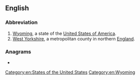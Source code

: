 {{also|wy|ŵy|-wy|wy-}}
==English==

===Abbreviation===
{{rfc-header|Abbreviation}}
{{head|en|abbreviation}}

# [[Wyoming]], a state of the [[United States of America]].
# [[West Yorkshire]], a metropolitan county in northern [[England]].

===Anagrams===
* {{anagrams|en|YW|yw}}

[[Category:en:States of the United States]]
[[Category:en:Wyoming]]
